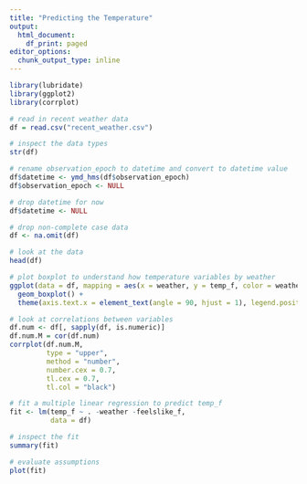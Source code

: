 ```yaml
---
title: "Predicting the Temperature"
output:
  html_document:
    df_print: paged
editor_options:
  chunk_output_type: inline
---
```


```r
library(lubridate)
library(ggplot2)
library(corrplot)
```

```r
# read in recent weather data
df = read.csv("recent_weather.csv")

# inspect the data types
str(df)

# rename observation_epoch to datetime and convert to datetime value
df$datetime <- ymd_hms(df$observation_epoch)
df$observation_epoch <- NULL

# drop datetime for now
df$datetime <- NULL

# drop non-complete case data
df <- na.omit(df)
```

```r
# look at the data
head(df)
```

```r
# plot boxplot to understand how temperature variables by weather
ggplot(data = df, mapping = aes(x = weather, y = temp_f, color = weather)) +
  geom_boxplot() +
  theme(axis.text.x = element_text(angle = 90, hjust = 1), legend.position = "none")
```


```r
# look at correlations between variables
df.num <- df[, sapply(df, is.numeric)]
df.num.M = cor(df.num)
corrplot(df.num.M, 
         type = "upper", 
         method = "number", 
         number.cex = 0.7, 
         tl.cex = 0.7, 
         tl.col = "black")
```

```r
# fit a multiple linear regression to predict temp_f
fit <- lm(temp_f ~ . -weather -feelslike_f,
          data = df)

# inspect the fit
summary(fit)
```

```r
# evaluate assumptions
plot(fit)
```



